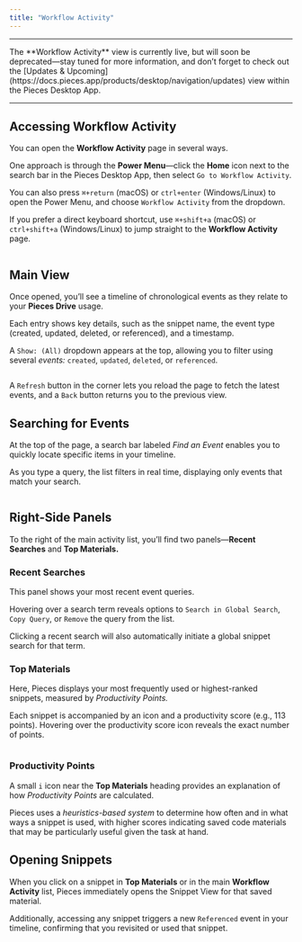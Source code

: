 ```yaml
---
title: "Workflow Activity"
---
```


***

<Callout type="alert">
  The **Workflow Activity** view is currently live, but will soon be deprecated—stay tuned for more information, and don’t forget to check out the [Updates & Upcoming](https://docs.pieces.app/products/desktop/navigation/updates) view within the Pieces Desktop App.
</Callout>

***

## Accessing Workflow Activity

You can open the **Workflow Activity** page in several ways.

One approach is through the **Power Menu**—click the **Home** icon next to the search bar in the Pieces Desktop App, then select `Go to Workflow Activity`.

You can also press `⌘+return` (macOS) or `ctrl+enter` (Windows/Linux) to open the Power Menu, and choose `Workflow Activity` from the dropdown.

If you prefer a direct keyboard shortcut, use `⌘+shift+a` (macOS) or `ctrl+shift+a` (Windows/Linux) to jump straight to the **Workflow Activity** page.

<Image src="https://storage.googleapis.com/hashnode_product_documentation_assets/desktop_app_assets/navigation/workflow_activity/pieces_workflow_activity_overview.png" alt="" align="center" fullwidth="true" />

## Main View

Once opened, you’ll see a timeline of chronological events as they relate to your **Pieces Drive** usage.

Each entry shows key details, such as the snippet name, the event type (created, updated, deleted, or referenced), and a timestamp.

A `Show: (All)` dropdown appears at the top, allowing you to filter using several *events:* `created`, `updated`, `deleted`, or `referenced`.

<Image src="https://storage.googleapis.com/hashnode_product_documentation_assets/desktop_app_assets/navigation/workflow_activity/pieces_workflow_activity_filter_dropdown.png" alt="" align="center" fullwidth="true" />

A `Refresh` button in the corner lets you reload the page to fetch the latest events, and a `Back` button returns you to the previous view.

## Searching for Events

At the top of the page, a search bar labeled *Find an Event* enables you to quickly locate specific items in your timeline.

As you type a query, the list filters in real time, displaying only events that match your search.

<Image src="https://storage.googleapis.com/hashnode_product_documentation_assets/desktop_app_assets/navigation/workflow_activity/workflow_activity_search_deleted.png" alt="" align="center" fullwidth="true" />

## Right-Side Panels

To the right of the main activity list, you’ll find two panels—**Recent Searches** and **Top Materials.**

### Recent Searches

This panel shows your most recent event queries.

Hovering over a search term reveals options to `Search in Global Search`, `Copy Query`, or `Remove` the query from the list.

Clicking a recent search will also automatically initiate a global snippet search for that term.

### Top Materials

Here, Pieces displays your most frequently used or highest-ranked snippets, measured by *Productivity Points.*

Each snippet is accompanied by an icon and a productivity score (e.g., 113 points). Hovering over the productivity score icon reveals the exact number of points.

<Image src="https://storage.googleapis.com/hashnode_product_documentation_assets/desktop_app_assets/navigation/workflow_activity/top_materials_info.png" alt="" align="center" fullwidth="true" />

### Productivity Points

A small `i` icon near the **Top Materials** heading provides an explanation of how *Productivity Points* are calculated.

Pieces uses a *heuristics-based system* to determine how often and in what ways a snippet is used, with higher scores indicating saved code materials that may be particularly useful given the task at hand.

## Opening Snippets

When you click on a snippet in **Top Materials** or in the main **Workflow Activity** list, Pieces immediately opens the Snippet View for that saved material.

Additionally, accessing any snippet triggers a new `Referenced` event in your timeline, confirming that you revisited or used that snippet.

